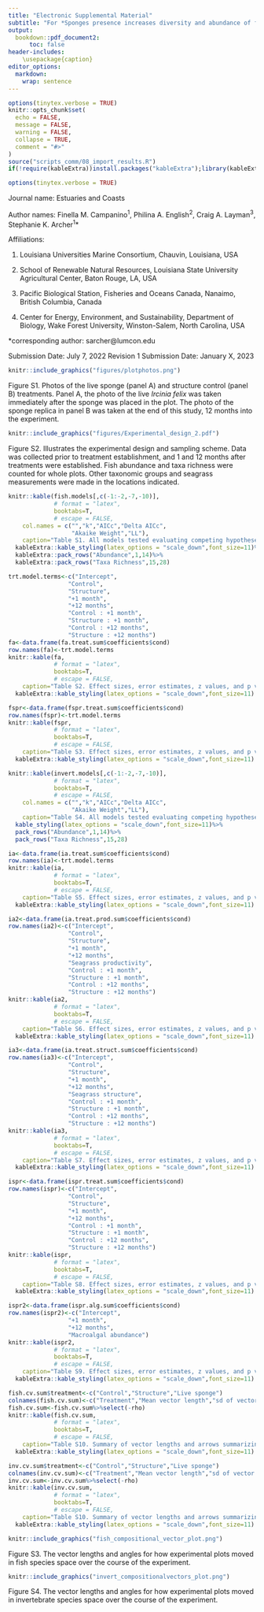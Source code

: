 ```yaml
---
title: "Electronic Supplemental Material" 
subtitle: "For *Sponges presence increases diversity and abundance of fish and invertebrates in subtropical seagrass beds*"
output:
  bookdown::pdf_document2:
      toc: false
header-includes:
    \usepackage{caption}
editor_options:
  markdown:
    wrap: sentence
---
```


```r
options(tinytex.verbose = TRUE)
knitr::opts_chunk$set(
  echo = FALSE,
  message = FALSE,
  warning = FALSE,
  collapse = TRUE,
  comment = "#>"
)
source("scripts_comm/08_import_results.R")
if(!require(kableExtra))install.packages("kableExtra");library(kableExtra)
```

```r
options(tinytex.verbose = TRUE)
```

Journal name: Estuaries and Coasts

Author names: Finella M. Campanino^1^, Philina A. English^2^, Craig A. Layman^3^, Stephanie K. Archer^1^*
 
Affiliations: 

1. Louisiana Universities Marine Consortium, Chauvin, Louisiana, USA

2. School of Renewable Natural Resources, Louisiana State University Agricultural Center,	Baton Rouge, LA, USA

3. Pacific Biological Station, Fisheries and Oceans Canada, Nanaimo, British Columbia, Canada

4. Center for Energy, Environment, and Sustainability, Department of Biology, Wake Forest University, Winston-Salem, North Carolina, USA
  
*corresponding author: sarcher@lumcon.edu

Submission Date: July 7, 2022
Revision 1 Submission Date: January X, 2023

```r
knitr::include_graphics("figures/plotphotos.png")
```

Figure S1. Photos of the live sponge (panel A) and structure control (panel B) treatments. Panel A, the photo of the live *Ircinia felix* was taken immediately after the sponge was placed in the plot. The photo of the sponge replica in panel B was taken at the end of this study, 12 months into the experiment.  

```r
knitr::include_graphics("figures/Experimental_design_2.pdf")
```

Figure S2. Illustrates the experimental design and sampling scheme. Data was collected prior to treatment establishment, and 1 and 12 months after treatments were established. Fish abundance and taxa richness were counted for whole plots. Other taxonomic groups and seagrass measurements were made in the locations indicated. 

\clearpage


\captionsetup[table]{labelformat=empty}

```r
knitr::kable(fish.models[,c(-1:-2,-7,-10)],
             # format = "latex",
             booktabs=T,
             # escape = FALSE,
    col.names = c("","k","AICc","Delta AICc",
                  "Akaike Weight","LL"),
    caption="Table S1. All models tested evaluating competing hypotheses of the drivers of fish abundance and taxa richness.")%>%
  kableExtra::kable_styling(latex_options = "scale_down",font_size=11)%>%
  kableExtra::pack_rows("Abundance",1,14)%>%
  kableExtra::pack_rows("Taxa Richness",15,28)
```

\clearpage

```r
trt.model.terms<-c("Intercept",
                 "Control",
                 "Structure",
                 "+1 month",
                 "+12 months",
                 "Control : +1 month",
                 "Structure : +1 month",
                 "Control : +12 months",
                 "Structure : +12 months")
fa<-data.frame(fa.treat.sum$coefficients$cond)
row.names(fa)<-trt.model.terms
knitr::kable(fa,
             # format = "latex",
             booktabs=T,
             # escape = FALSE,
    caption="Table S2. Effect sizes, error estimates, z values, and p values for all fixed effects in the best fit model for fish abundance.")%>%
  kableExtra::kable_styling(latex_options = "scale_down",font_size=11)
```

\clearpage

```r
fspr<-data.frame(fspr.treat.sum$coefficients$cond)
row.names(fspr)<-trt.model.terms
knitr::kable(fspr,
             # format = "latex",
             booktabs=T,
             # escape = FALSE,
    caption="Table S3. Effect sizes, error estimates, z values, and p values for all fixed effects in the best fit model for fish taxa richness.")%>%
  kableExtra::kable_styling(latex_options = "scale_down",font_size=11)
```

\clearpage

```r
knitr::kable(invert.models[,c(-1:-2,-7,-10)],
             # format = "latex",
             booktabs=T,
             # escape = FALSE,
    col.names = c("","k","AICc","Delta AICc",
                  "Akaike Weight","LL"),
    caption="Table S4. All models tested evaluating competing hypotheses of the drivers of invertebrate abundance and taxa richness.")%>%
  kable_styling(latex_options = "scale_down",font_size=11)%>%
  pack_rows("Abundance",1,14)%>%
  pack_rows("Taxa Richness",15,28)
```

\clearpage

```r
ia<-data.frame(ia.treat.sum$coefficients$cond)
row.names(ia)<-trt.model.terms
knitr::kable(ia,
             # format = "latex",
             booktabs=T,
             # escape = FALSE,
    caption="Table S5. Effect sizes, error estimates, z values, and p values for all fixed effects in the treatment only model for invertebrate abundance.")%>%
  kableExtra::kable_styling(latex_options = "scale_down",font_size=11)
```

\clearpage

```r
ia2<-data.frame(ia.treat.prod.sum$coefficients$cond)
row.names(ia2)<-c("Intercept",
                 "Control",
                 "Structure",
                 "+1 month",
                 "+12 months",
                 "Seagrass productivity",
                 "Control : +1 month",
                 "Structure : +1 month",
                 "Control : +12 months",
                 "Structure : +12 months")
knitr::kable(ia2,
             # format = "latex",
             booktabs=T,
             # escape = FALSE,
    caption="Table S6. Effect sizes, error estimates, z values, and p values for all fixed effects in the treatment + seagrass productivity model for invertebrate abundance.")%>%
  kableExtra::kable_styling(latex_options = "scale_down",font_size=11)
```

\clearpage

```r
ia3<-data.frame(ia.treat.struct.sum$coefficients$cond)
row.names(ia3)<-c("Intercept",
                 "Control",
                 "Structure",
                 "+1 month",
                 "+12 months",
                 "Seagrass structure",
                 "Control : +1 month",
                 "Structure : +1 month",
                 "Control : +12 months",
                 "Structure : +12 months")
knitr::kable(ia3,
             # format = "latex",
             booktabs=T,
             # escape = FALSE,
    caption="Table S7. Effect sizes, error estimates, z values, and p values for all fixed effects in the treatment + seagrass structure model for invertebrate abundance.")%>%
  kableExtra::kable_styling(latex_options = "scale_down",font_size=11)
```

\clearpage

```r
ispr<-data.frame(ispr.treat.sum$coefficients$cond)
row.names(ispr)<-c("Intercept",
                 "Control",
                 "Structure",
                 "+1 month",
                 "+12 months",
                 "Control : +1 month",
                 "Structure : +1 month",
                 "Control : +12 months",
                 "Structure : +12 months")
knitr::kable(ispr,
             # format = "latex",
             booktabs=T,
             # escape = FALSE,
    caption="Table S8. Effect sizes, error estimates, z values, and p values for all fixed effects in the treatment only model for invertebrate taxa richness.")%>%
  kableExtra::kable_styling(latex_options = "scale_down",font_size=11)
```

\clearpage

```r
ispr2<-data.frame(ispr.alg.sum$coefficients$cond)
row.names(ispr2)<-c("Intercept",
                 "+1 month",
                 "+12 months",
                 "Macroalgal abundance")
knitr::kable(ispr2,
             # format = "latex",
             booktabs=T,
             # escape = FALSE,
    caption="Table S9. Effect sizes, error estimates, z values, and p values for all fixed effects in the macroalgal abundance model for invertebrate taxa richness.")%>%
  kableExtra::kable_styling(latex_options = "scale_down",font_size=11)
```

\clearpage

```r
fish.cv.sum$treatment<-c("Control","Structure","Live sponge")
colnames(fish.cv.sum)<-c("Treatment","Mean vector length","sd of vector length","Number of vectors longer than 0","Mean vector angle","rho","sd of vector angle")
fish.cv.sum<-fish.cv.sum%>%select(-rho)
knitr::kable(fish.cv.sum,
             # format = "latex",
             booktabs=T,
             # escape = FALSE,
    caption="Table S10. Summary of vector lengths and arrows summarizing the movement of the fish community in species space.")%>%
  kableExtra::kable_styling(latex_options = "scale_down",font_size=11)
```
\clearpage

```r
inv.cv.sum$treatment<-c("Control","Structure","Live sponge")
colnames(inv.cv.sum)<-c("Treatment","Mean vector length","sd of vector length","Number of vectors longer than 0","Mean vector angle","rho","sd of vector angle")
inv.cv.sum<-inv.cv.sum%>%select(-rho)
knitr::kable(inv.cv.sum,
             # format = "latex",
             booktabs=T,
             # escape = FALSE,
    caption="Table S10. Summary of vector lengths and arrows summarizing the movement of the invertebrate community in species space.")%>%
  kableExtra::kable_styling(latex_options = "scale_down",font_size=11)
```

\clearpage

```r
knitr::include_graphics("fish_compositional_vector_plot.png")

```

Figure S3. The vector lengths and angles for how experimental plots moved in fish species space over the course of the experiment.

\clearpage
```r
knitr::include_graphics("invert_compositionalvectors_plot.png")

```

Figure S4. The vector lengths and angles for how experimental plots moved in invertebrate species space over the course of the experiment.